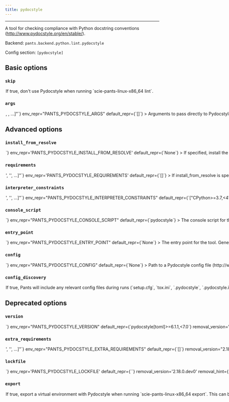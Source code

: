```yaml
---
title: pydocstyle
---
```



---

A tool for checking compliance with Python docstring conventions (http://www.pydocstyle.org/en/stable/).

Backend: <span className="color--primary">`pants.backend.python.lint.pydocstyle`</span>

Config section: <span className="color--primary">`[pydocstyle]`</span>

<span className={styles.options}>

## Basic options

### `skip`

<Option
  cli_repr={`--[no-]pydocstyle-skip`}
  env_repr="PANTS_PYDOCSTYLE_SKIP"
  default_repr={`False`}
>
  If true, don&#x27;t use Pydocstyle when running `scie-pants-linux-x86_64
  lint`.
</Option>

### `args`

<Option
  cli_repr={`--pydocstyle-args="[<shell_str>, <shell_str>, ...]"`}
  env_repr="PANTS_PYDOCSTYLE_ARGS"
  default_repr={`[]`}
>
  Arguments to pass directly to Pydocstyle, e.g.
  `--pydocstyle-args='--select=D101,D102'`.
</Option>

## Advanced options

### `install_from_resolve`

<Option
  cli_repr={`--pydocstyle-install-from-resolve=<str>`}
  env_repr='PANTS_PYDOCSTYLE_INSTALL_FROM_RESOLVE'
  default_repr={`None`}
>
If specified, install the tool using the lockfile for this named resolve.

This resolve must be defined in [python].resolves, as described in https://www.pantsbuild.org/v2.16/docs/python-third-party-dependencies#user-lockfiles.

The resolve&#x27;s entire lockfile will be installed, unless specific requirements are listed via the `requirements` option, in which case only those requirements will be installed. This is useful if you don&#x27;t want to invalidate the tool&#x27;s outputs when the resolve incurs changes to unrelated requirements.

If unspecified, and the `lockfile` option is unset, the tool will be installed using the default lockfile shipped with Pants.

If unspecified, and the `lockfile` option is set, the tool will use the custom `pydocstyle` &quot;tool lockfile&quot; generated from the `version` and `extra_requirements` options. But note that this mechanism is deprecated.

</Option>

### `requirements`

<Option
  cli_repr={`--pydocstyle-requirements="['<str>', '<str>', ...]"`}
  env_repr='PANTS_PYDOCSTYLE_REQUIREMENTS'
  default_repr={`[]`}
>
If install_from_resolve is specified, install these requirements, at the versions provided by the specified resolve&#x27;s lockfile.

Values can be pip-style requirements (e.g., `tool` or `tool==1.2.3` or `tool>=1.2.3`), or addresses of python_requirement targets (or targets that generate or depend on python_requirement targets).

The lockfile will be validated against the requirements - if a lockfile doesn&#x27;t provide the requirement (at a suitable version, if the requirement specifies version constraints) Pants will error.

If unspecified, install the entire lockfile.

</Option>

### `interpreter_constraints`

<Option
  cli_repr={`--pydocstyle-interpreter-constraints="['<str>', '<str>', ...]"`}
  env_repr="PANTS_PYDOCSTYLE_INTERPRETER_CONSTRAINTS"
  default_repr={`["CPython>=3.7,<4"]`}
>
  Python interpreter constraints for this tool.
</Option>

### `console_script`

<Option
  cli_repr={`--pydocstyle-console-script=<str>`}
  env_repr="PANTS_PYDOCSTYLE_CONSOLE_SCRIPT"
  default_repr={`pydocstyle`}
>
  The console script for the tool. Using this option is generally preferable to
  (and mutually exclusive with) specifying an --entry-point since console script
  names have a higher expectation of staying stable across releases of the tool.
  Usually, you will not want to change this from the default.
</Option>

### `entry_point`

<Option
  cli_repr={`--pydocstyle-entry-point=<str>`}
  env_repr="PANTS_PYDOCSTYLE_ENTRY_POINT"
  default_repr={`None`}
>
  The entry point for the tool. Generally you only want to use this option if
  the tool does not offer a --console-script (which this option is mutually
  exclusive with). Usually, you will not want to change this from the default.
</Option>

### `config`

<Option
  cli_repr={`--pydocstyle-config=<file_option>`}
  env_repr="PANTS_PYDOCSTYLE_CONFIG"
  default_repr={`None`}
>
  Path to a Pydocstyle config file
  (http://www.pydocstyle.org/en/stable/usage.html#configuration-files).
</Option>

### `config_discovery`

<Option
  cli_repr={`--[no-]pydocstyle-config-discovery`}
  env_repr='PANTS_PYDOCSTYLE_CONFIG_DISCOVERY'
  default_repr={`True`}
>
If true, Pants will include any relevant config files during runs (`setup.cfg`, `tox.ini`, `.pydocstyle`, `.pydocstyle.ini`, `.pydocstylerc`, `.pydocstylerc.ini`, and `pyproject.toml`) searching for the configuration file in this particular order.

Please note that even though `pydocstyle` keeps looking for a configuration file up the directory tree until one is found, Pants will only search for the config files in the repository root (from where you would normally run the `<function bin_name at 0x7f07e2a6f5e0>` command).

Use `[pydocstyle].config` instead if your config is in a non-standard location.

</Option>

## Deprecated options

### `version`

<Option
  cli_repr={`--pydocstyle-version=<str>`}
  env_repr="PANTS_PYDOCSTYLE_VERSION"
  default_repr={`pydocstyle[toml]>=6.1.1,<7.0`}
  removal_version="2.18.0.dev1"
  removal_hint={
    "Custom tool versions are now installed from named resolves, as described at https://www.pantsbuild.org/v2.16/docs/python-lockfiles."
  }
>
  Requirement string for the tool.
</Option>

### `extra_requirements`

<Option
  cli_repr={`--pydocstyle-extra-requirements="['<str>', '<str>', ...]"`}
  env_repr="PANTS_PYDOCSTYLE_EXTRA_REQUIREMENTS"
  default_repr={`[]`}
  removal_version="2.18.0.dev1"
  removal_hint={
    "Custom tool versions are now installed from named resolves, as described at https://www.pantsbuild.org/v2.16/docs/python-lockfiles."
  }
>
  Any additional requirement strings to use with the tool. This is useful if the
  tool allows you to install plugins or if you need to constrain a dependency to
  a certain version.
</Option>

### `lockfile`

<Option
  cli_repr={`--pydocstyle-lockfile=<str>`}
  env_repr='PANTS_PYDOCSTYLE_LOCKFILE'
  default_repr={`<default>`}
  removal_version='2.18.0.dev0'
  removal_hint={'Custom tool versions are now installed from named resolves, as described at https://www.pantsbuild.org/v2.16/docs/python-lockfiles.<br /><br />1. If you have an existing resolve that includes the requirements for this tool,<br />    you can set `[pydocstyle].install_from_resolve = "<resolve name>".<br />    This may be the case if the tool also provides a runtime library, and you want<br />    to specify the version in just one place.<br />2. If not, you can set up a new resolve as described at the link above.<br /><br />Either way, the resolve you choose should provide the requirements currently set by the `version` and `extra-requirements` options for this tool, which you can see by running `pants help-advanced pydocstyle`.'}
>
Path to a lockfile used for installing the tool.

Set to the string `<default>` to use a lockfile provided by Pants, so long as you have not changed the `--version` and `--extra-requirements` options, and the tool&#x27;s interpreter constraints are compatible with the default. Pants will error or warn if the lockfile is not compatible (controlled by `[python].invalid_lockfile_behavior`). See https://github.com/pantsbuild/pants/blob/release_2.16.1rc4/src/python/pants/backend/python/lint/pydocstyle/pydocstyle.lock for the default lockfile contents.

Set to the string `<none>` to opt out of using a lockfile. We do not recommend this, though, as lockfiles are essential for reproducible builds and supply-chain security.

To use a custom lockfile, set this option to a file path relative to the build root, then run `scie-pants-linux-x86_64 generate-lockfiles --resolve=pydocstyle`.

Alternatively, you can set this option to the path to a custom lockfile using pip&#x27;s requirements.txt-style, ideally with `--hash`. Set `[python].invalid_lockfile_behavior = 'ignore'` so that Pants does not complain about missing lockfile headers.

</Option>

### `export`

<Option
  cli_repr={`--[no-]pydocstyle-export`}
  env_repr='PANTS_PYDOCSTYLE_EXPORT'
  default_repr={`True`}
  removal_version='2.18.0.dev0'
  removal_hint={'Use the export goal\'s --resolve option to select tools to export, instead of using this option to exempt a tool from export-by-default.'}
>
If true, export a virtual environment with Pydocstyle when running `scie-pants-linux-x86_64 export`.

This can be useful, for example, with IDE integrations to point your editor to the tool&#x27;s binary.

</Option>

</span>

